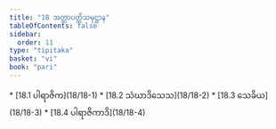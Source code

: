 ```yaml
---
title: "18 အတ္ထာပတ္တိသမုဋ္ဌာန"
tableOfContents: false
sidebar:
  order: 11
type: "tipitaka"
basket: "vi"
book: "pari"
---
```



<DynamicBreadcrumb />



<TableOfContents book="pari" section="18">
* [18.1 ပါရာဇိက](18/18-1)
* [18.2 သံဃာဒိသေသ](18/18-2)
* [18.3 သေခိယ](18/18-3)
* [18.4 ပါရာဇိကာဒိ](18/18-4)
</TableOfContents>
